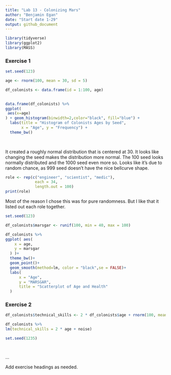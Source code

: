 ```yaml
---
title: "Lab 13 - Colonizing Mars"
author: "Benjamin Egan"
date: "Start date 1-29"
output: github_document
---
```


```r
library(tidyverse) 
library(ggplot2)
library(MASS)

```

### Exercise 1

```r


set.seed(123)

age <- rnorm(100, mean = 30, sd = 5)

df_colonists <- data.frame(id = 1:100, age)
                                      

```

```r

data.frame(df_colonists) %>%
ggplot(
 aes(x=age)
) + geom_histogram(binwidth=2,color="black", fill="blue") +
  labs(title = "Histogram of Colonists Ages by Seed",
       x = "Age", y = "Frequency") + 
  theme_bw()
  
  

```
It created a roughly normal distribution that is centered at 30. It looks like changing the seed makes the distribution more normal. The 100 seed looks normally distributed and the 1000 seed even more so. Looks like it's due to random chance, as 999 seed doesn't have the nice bellcurve shape.


```r

role <- rep(c("engineer", "scientist", "medic"), 
             each = 34, 
             length.out = 100)
print(role)
```
Most of the reason I chose this was for pure randomness. But I like that it listed out each role together.


```r

set.seed(123)

df_colonists$marsgar <- runif(100, min = 40, max = 100)

df_colonists %>%
ggplot( aes(
    x = age,
    y = marsgar
  ) )+
  theme_bw()+
  geom_point()+
  geom_smooth(method=lm, color = "black",se = FALSE)+
  labs(
      x = "Age",
      y = "MARSGAR",
      title = "Scatterplot of Age and Health"
  )

```


### Exercise 2

```r

df_colonists$technical_skills <- 2 * df_colonists$age + rnorm(100, mean = 0, sd = 1)

df_colonists %>%
lm(technical_skills = 2 * age + noise)

set.seed(1235)




```



...

Add exercise headings as needed.
